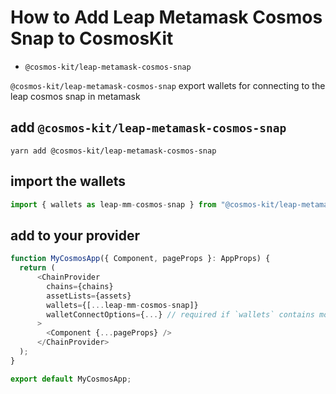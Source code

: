 # How to Add Leap Metamask Cosmos Snap to CosmosKit

- `@cosmos-kit/leap-metamask-cosmos-snap`

`@cosmos-kit/leap-metamask-cosmos-snap` export wallets for connecting to the leap cosmos snap in metamask

## add `@cosmos-kit/leap-metamask-cosmos-snap`

```
yarn add @cosmos-kit/leap-metamask-cosmos-snap
```

## import the wallets

```js
import { wallets as leap-mm-cosmos-snap } from "@cosmos-kit/leap-metamask-cosmos-snap";
```

## add to your provider

```js
function MyCosmosApp({ Component, pageProps }: AppProps) {
  return (
      <ChainProvider
        chains={chains}
        assetLists={assets}
        wallets={[...leap-mm-cosmos-snap]}
        walletConnectOptions={...} // required if `wallets` contains mobile wallets
      >
        <Component {...pageProps} />
      </ChainProvider>
  );
}

export default MyCosmosApp;
```
